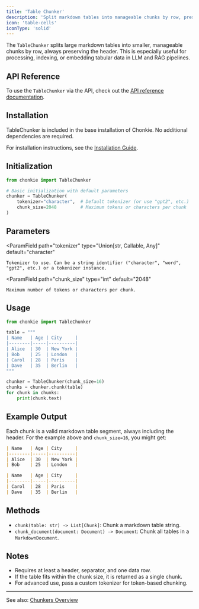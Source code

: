 ```yaml
---
title: 'Table Chunker'
description: 'Split markdown tables into manageable chunks by row, preserving headers.'
icon: 'table-cells'
iconType: 'solid'
---
```


The `TableChunker` splits large markdown tables into smaller, manageable chunks by row, always preserving the header. This is especially useful for processing, indexing, or embedding tabular data in LLM and RAG pipelines.

## API Reference
To use the `TableChunker` via the API, check out the [API reference documentation](../../api-reference/table-chunker).

## Installation

TableChunker is included in the base installation of Chonkie. No additional dependencies are required.

<Info>For installation instructions, see the [Installation Guide](/python-sdk/getting-started/installation).</Info>

## Initialization

```python
from chonkie import TableChunker

# Basic initialization with default parameters
chunker = TableChunker(
	tokenizer="character",  # Default tokenizer (or use "gpt2", etc.)
	chunk_size=2048         # Maximum tokens or characters per chunk
)
```

## Parameters

<ParamField
	path="tokenizer"
	type="Union[str, Callable, Any]"
	default="character"
>
	Tokenizer to use. Can be a string identifier ("character", "word", "gpt2", etc.) or a tokenizer instance.
</ParamField>

<ParamField
	path="chunk_size"
	type="int"
	default="2048"
>
	Maximum number of tokens or characters per chunk.
</ParamField>

## Usage

```python
from chonkie import TableChunker

table = """
| Name   | Age | City     |
|--------|-----|----------|
| Alice  | 30  | New York |
| Bob    | 25  | London   |
| Carol  | 28  | Paris    |
| Dave   | 35  | Berlin   |
"""

chunker = TableChunker(chunk_size=16)
chunks = chunker.chunk(table)
for chunk in chunks:
	print(chunk.text)
```

## Example Output

Each chunk is a valid markdown table segment, always including the header. For the example above and `chunk_size=16`, you might get:

```markdown
| Name   | Age | City     |
|--------|-----|----------|
| Alice  | 30  | New York |
| Bob    | 25  | London   |
```

```markdown
| Name   | Age | City     |
|--------|-----|----------|
| Carol  | 28  | Paris    |
| Dave   | 35  | Berlin   |
```

## Methods

- `chunk(table: str) -> List[Chunk]`: Chunk a markdown table string.
- `chunk_document(document: Document) -> Document`: Chunk all tables in a `MarkdownDocument`.

## Notes

- Requires at least a header, separator, and one data row.
- If the table fits within the chunk size, it is returned as a single chunk.
- For advanced use, pass a custom tokenizer for token-based chunking.

---

See also: [Chunkers Overview](/python-sdk/chunkers/overview)
